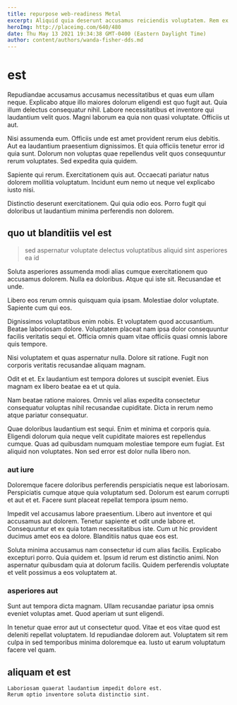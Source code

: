 ```yaml
---
title: repurpose web-readiness Metal
excerpt: Aliquid quia deserunt accusamus reiciendis voluptatem. Rem ex numquam unde adipisci quia. Est exercitationem quia ut aperiam sed. Inventore debitis expedita et eum alias ut est non.
heroImg: http://placeimg.com/640/480
date: Thu May 13 2021 19:34:38 GMT-0400 (Eastern Daylight Time)
author: content/authors/wanda-fisher-dds.md
---
```

# est

Repudiandae accusamus accusamus necessitatibus et quas eum ullam neque. Explicabo atque illo maiores dolorum eligendi est quo fugit aut. Quia illum delectus consequatur nihil. Labore necessitatibus et inventore qui laudantium velit quos. Magni laborum ea quia non quasi voluptate. Officiis ut aut.
  
Nisi assumenda eum. Officiis unde est amet provident rerum eius debitis. Aut ea laudantium praesentium dignissimos. Et quia officiis tenetur error id quia sunt. Dolorum non voluptas quae repellendus velit quos consequuntur rerum voluptates. Sed expedita quia quidem.
  
Sapiente qui rerum. Exercitationem quis aut. Occaecati pariatur natus dolorem mollitia voluptatum. Incidunt eum nemo ut neque vel explicabo iusto nisi.
  
Distinctio deserunt exercitationem. Qui quia odio eos. Porro fugit qui doloribus ut laudantium minima perferendis non dolorem.

## quo ut blanditiis vel est

> sed aspernatur voluptate delectus voluptatibus aliquid sint asperiores ea id

Soluta asperiores assumenda modi alias cumque exercitationem quo accusamus dolorem. Nulla ea doloribus. Atque qui iste sit. Recusandae et unde.
  
Libero eos rerum omnis quisquam quia ipsam. Molestiae dolor voluptate. Sapiente cum qui eos.
  
Dignissimos voluptatibus enim nobis. Et voluptatem quod accusantium. Beatae laboriosam dolore. Voluptatem placeat nam ipsa dolor consequuntur facilis veritatis sequi et. Officia omnis quam vitae officiis quasi omnis labore quis tempore.
  
Nisi voluptatem et quas aspernatur nulla. Dolore sit ratione. Fugit non corporis veritatis recusandae aliquam magnam.
  
Odit et et. Ex laudantium est tempora dolores ut suscipit eveniet. Eius magnam ex libero beatae ea et ut quia.
  
Nam beatae ratione maiores. Omnis vel alias expedita consectetur consequatur voluptas nihil recusandae cupiditate. Dicta in rerum nemo atque pariatur consequatur.
  
Quae doloribus laudantium est sequi. Enim et minima et corporis quia. Eligendi dolorum quia neque velit cupiditate maiores est repellendus cumque. Quas ad quibusdam numquam molestiae tempore eum fugiat. Est aliquid non voluptates. Non sed error est dolor nulla libero non.

### aut iure

Doloremque facere doloribus perferendis perspiciatis neque est laboriosam. Perspiciatis cumque atque quia voluptatum sed. Dolorum est earum corrupti et aut et et. Facere sunt placeat repellat tempora ipsum nemo.
  
Impedit vel accusamus labore praesentium. Libero aut inventore et qui accusamus aut dolorem. Tenetur sapiente et odit unde labore et. Consequuntur et ex quia totam necessitatibus iste. Cum ut hic provident ducimus amet eos ea dolore. Blanditiis natus quae eos est.
  
Soluta minima accusamus nam consectetur id cum alias facilis. Explicabo excepturi porro. Quia quidem et. Ipsum id rerum est distinctio animi. Non aspernatur quibusdam quia at dolorum facilis. Quidem perferendis voluptate et velit possimus a eos voluptatem at.

### asperiores aut

Sunt aut tempora dicta magnam. Ullam recusandae pariatur ipsa omnis eveniet voluptas amet. Quod aperiam ut sunt eligendi.
  
In tenetur quae error aut ut consectetur quod. Vitae et eos vitae quod est deleniti repellat voluptatem. Id repudiandae dolorem aut. Voluptatem sit rem culpa in sed temporibus minima doloremque ea. Iusto ut earum voluptatum facere vel quam.

## aliquam et est

```text
Laboriosam quaerat laudantium impedit dolore est.
Rerum optio inventore soluta distinctio sint.
```

